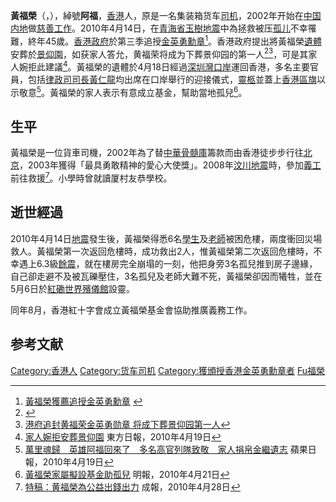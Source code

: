 {{Infobox person
| name        = 黃福榮
| honorific_suffix = [[金英勇勳章|MBG]]
| image       = <noinclude>Wong Fuk Wing.jpg</noinclude>
| alt         = 
| caption     = 
| birth_date  = {{birth date|1964|7|6}}
| birth_place = {{HKG-1959}}
| death_date  = {{Death date and age|2010|4|14|1964|7|6}}
| death_place = {{CHN}}[[青海|青海]][[玉樹藏族自治州|玉樹藏族自治州]]
| nationality = {{CHN-HKG}}
| other_names = 
| known_for   = 
| occupation  = [[司機|司機]]
}}

'''黃福榮'''{{MBG|（追授）}}（{{lang-en|Wong Fuk Wing}}，{{bd|1964年|7月6日|2010年|4月14日|catIdx=Huang黃福榮}}），綽號'''阿福'''，[[香港|香港]]人，原是一名集装箱货车[[司机|司机]]，2002年开始在[[中国内地|中国内地]]做[[慈善|慈善]][[工作|工作]]。2010年4月14日，在[[青海省|青海省]][[玉樹|玉樹]][[2010年玉樹地震|地震]]中為拯救被压[[孤儿|孤儿]]不幸罹難，終年45歲。[[香港政府|香港政府]]於第三季追授[[金英勇勳章|金英勇勳章]]<ref>[http://www.news.gov.hk/tc/category/administration/100416/html/100416tc01003.htm 黃福榮獲薦追授金英勇勳章] {{webarchive|url=https://web.archive.org/web/20100420010211/http://www.news.gov.hk/tc/category/administration/100416/html/100416tc01003.htm |date=2010-04-20 }}</ref>。香港政府提出將黃福榮[[遺體|遺體]]安葬於[[景仰園|景仰園]]，如获家人答允，黄福荣将成为下葬景仰园的第一人<ref>{{Cite web |url=http://news.wenweipo.com/2010/04/16/IN1004160034.htm |title=政府提出將黃福榮遺體安葬景仰園 |access-date=2010-04-19 |archive-url=https://web.archive.org/web/20100419020337/http://news.wenweipo.com/2010/04/16/IN1004160034.htm |archive-date=2010-04-19 |dead-url=yes }}</ref><ref>[http://hm.people.com.cn/GB/85423/11390506.html 港府追封黄福荣金英勇勋章 将成下葬景仰园第一人]</ref>，可是其家人婉拒此建議<ref>[http://orientaldaily.on.cc/cnt/news/20100419/00176_007.html 家人婉拒安葬景仰園] 東方日報，2010年4月19日</ref>。黃福榮的遺體於4月18日經過[[深圳灣口岸|深圳灣口岸]]運回香港，多名主要官員，包括[[律政司司長|律政司司長]][[黃仁龍|黃仁龍]]均出席在口岸舉行的迎接儀式，[[靈柩|靈柩]]並蓋上[[香港特區區旗|香港區旗]]以示敬意<ref>[http://hk.apple.nextmedia.com/template/apple/art_main.php?iss_id=20100419&sec_id=4104&subsec_id=12731&art_id=13943259 萬里魂歸　英雄阿福回來了　多名高官列隊致敬　家人捐帛金繼遺志] 蘋果日報，2010年4月19日</ref>。黃福榮的家人表示有意成立基金，幫助當地孤兒<ref>[http://hk.news.yahoo.com/article/100421/4/hm6x.html 黃福榮家屬擬設基金助孤兒] 明報，2010年4月21日</ref>。

==生平==
黃福榮是一位貨車司機，2002年為了替[[中華骨髓庫|中華骨髓庫]]籌款而由香港徒步步行往[[北京|北京]]，2003年獲得「最具勇敢精神的愛心大使獎」。2008年[[汶川|汶川]][[汶川大地震|地震]]時，參加[[義工|義工]]前往救援<ref>[http://www.singpao.com/NewsArticle.aspx?MenuID=2&NewsID=86837&Lang=tc 特稿：黄福榮為公益出錢出力]{{dead link|date=十一月 2017 |bot=InternetArchiveBot|fix-attempted=yes }} 成報，2010年4月28日</ref>。小學時曾就讀厦村友恭學校。

==逝世經過==
2010年4月14日[[地震|地震]]發生後，黃福榮得悉6名[[學生|學生]]及[[老師|老師]]被困危樓，兩度衝回災場救人。黃福榮第一次返回危樓時，成功救出2人，惟黃褔榮第二次返回危樓時，不幸遇上6.3級[[餘震|餘震]]，就在樓房完全崩塌的一刻，他把身旁3名孤兒推到房子邊緣，自己卻走避不及被瓦礫壓住，3名孤兒及老師大難不死，黃福榮卻因而犧牲，並在5月6日於[[紅磡|紅磡]][[世界殯儀館|世界殯儀館]]設靈。

同年8月，香港紅十字會成立黃福榮基金會協助推廣義務工作。

==参考文献==
<div class="references-small">
<references></references>
</div>

{{DEFAULTSORT:H}}
[[Category:香港人|Category:香港人]]
[[Category:货车司机|Category:货车司机]]
[[Category:獲頒授香港金英勇勳章者|Category:獲頒授香港金英勇勳章者]]
[[Category:黃姓|Fu福榮]]